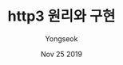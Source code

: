 ---
title: 'http3 원리와 구현'
description: '옛날에 정리하다가만 글을 다시 써보자..'
author: 'Yongseok'
date: 'Nov 25 2019'
isSolved: false
---